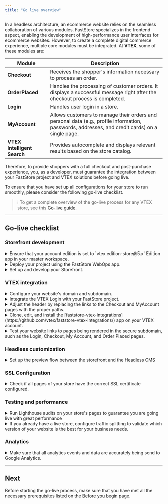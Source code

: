 ```yaml
---
title: "Go live overview"
---
```


In a headless architecture, an ecommerce website relies on the seamless collaboration of various modules. FastStore specializes in the frontend aspect, enabling the development of high-performance user interfaces for ecommerce websites. However, to create a complete digital commerce experience, multiple core modules must be integrated. At **VTEX**, some of these modules are:

| Module                      | Description                                                                                                                                     |
| -------------------------- | ---------------------------------------------------------------------------------------------------------------------------------------------- |
| **Checkout**                | Receives the shopper's information necessary to process an order.                                                                               |
| **OrderPlaced**             | Handles the processing of customer orders. It displays a successful message right after the checkout process is completed.                      |
| **Login**                   | Handles user login in a store.                                                                                                                  |
| **MyAccount**               | Allows customers to manage their orders and personal data (e.g., profile information, passwords, addresses, and credit cards) on a single page. |
| **VTEX Intelligent Search** | Provides autocomplete and displays relevant results based on the store catalog.                                                                 |

Therefore, to provide shoppers with a full checkout and post-purchase experience, you, as a developer, must guarantee the integration between your FastStore project and VTEX solutions before going live.

To ensure that you have set up all configurations for your store to run smoothly, please consider the following go-live checklist.

> ℹ️ To get a complete overview of the go-live process for any VTEX store, see this [Go-live guide](https://help.vtex.com/tracks/go-live-your-store--4Ns5FxIiksmjsdX2yOTduM/1iP90RcJvlrfQhnlxM54wo).

---

## Go-live checklist

### Storefront development

<CheckboxField label="Checking the account edition" id="checkboxfield-account" />
<details>
<summary>Ensure that your account edition is set to `vtex.edition-store@5.x` Edition app in your master workspace.</summary>

<table class="nx-simple-table">
<thead>
<tr>
    <th>Management</th>
    <th>Reference</th>
</tr>
</thead>
<tbody>
<tr>
    <td>Agency and VTEX Support</td>
    <td>If your account uses a different Edition App version, <a href="https://help.vtex.com/en/support">open a support ticket</a> requesting the installation of the vtex.edition-store@5.x.</td>
</tr>
</tbody>
</table>
</details>

<CheckboxField label="Deploying with FastStore WebOps" id="checkboxfield-onboarding" />
<details>
<summary>Deploy your project using the FastStore WebOps app.</summary>

<table class="nx-simple-table">
<thead>
<tr>
    <th>Management</th>
    <th>Reference</th>
</tr>
</thead>
<tbody>
<tr>
    <td>Agency</td>
    <td><a class="" href="https://developers.vtex.com/docs/guides/faststore/1-onboarding-overview">FastStore WebOps</a></td>
</tr>
</tbody>
</table>
</details>

<CheckboxField label="Setting up the project" id="checkboxfield-setting-up" />
<details>
<summary>Set up and develop your Storefront.</summary>

<table class="nx-simple-table">
  <thead>
    <tr>
      <th>Management</th>
      <th>Reference</th>
    </tr>
  </thead>
  <tbody>
    <tr>
      <td>Agency</td>
      <td>
        <a href="https://developers.vtex.com/docs/guides/faststore/getting-started-2-setting-up-the-project">
          Setting up the project
        </a>
      </td>
    </tr>
  </tbody>
</table>

</details>

### VTEX integration

<CheckboxField label="Configuring external DNS for a custom domain" id="checkboxfield-dns" />
<details>
<summary>Configure your website's domain and subdomain.</summary>

<table class="nx-simple-table">
  <thead>
    <tr>
      <th>Management</th>
      <th>Reference</th>
    </tr>
  </thead>
  <tbody>
    <tr>
      <td>Agency and VTEX Support</td>
      <td>
        <a href="https://developers.vtex.com/docs/guides/faststore/go-live-1-configuring-external-dns">
          Configuring external DNS for a custom domain
        </a>
      </td>
    </tr>
  </tbody>
</table>

</details>

<CheckboxField label="Integrating the VTEX Login" id="checkboxfield-login" />
<details>
<summary>Integrate the VTEX Login with your FastStore project.</summary>

<table class="nx-simple-table">
  <thead>
    <tr>
      <th>Management</th>
      <th>Reference</th>
    </tr>
  </thead>
  <tbody>
    <tr>
      <td>Agency and VTEX Support</td>
      <td>
        <a href="https://developers.vtex.com/docs/guides/faststore/go-live-2-integrating-the-vtex-login">
          Integrating the VTEX Login
        </a>
      </td>
    </tr>
  </tbody>
</table>

</details>

<CheckboxField label="Integrating the VTEX Checkout" id="checkboxfield-checkout" />
<details>
<summary>Adjust the header by replacing the links to the Checkout and MyAccount pages with the proper paths.</summary>

<table class="nx-simple-table">
  <thead>
    <tr>
      <th>Management</th>
      <th>Reference</th>
    </tr>
  </thead>
  <tbody>
    <tr>
      <td>Agency and VTEX Support</td>
      <td>
        <a href="https://developers.vtex.com/docs/guides/faststore/go-live-3-integrating-the-vtex-checkout">
          Integrating the VTEX Checkout
        </a>
      </td>
    </tr>
  </tbody>
</table>

</details>

<CheckboxField label="Integrating the VTEX Order Placed and My Account" id="checkboxfield-my-account" />
<details>
<summary>Clone, edit, and install the [faststore-vtex-integrations](https://github.com/vtex/faststore-vtex-integrations/) app on your VTEX account.</summary>

<table class="nx-simple-table">
<thead>
<tr>
  <th>Management</th>
  <th>Reference</th>
</tr>
</thead>
<tbody>
<tr>
  <td>Agency and VTEX Support</td>
  <td><a href="https://developers.vtex.com/docs/guides/faststore/go-live-4-integrating-the-vtex-order-placed-and-my-account">Integrating the VTEX Order Placed and My Account</a></td>
</tr>
</tbody>
</table>
</details>

<CheckboxField label="Checking the pages in the secure domain" id="checkboxfield-domain" />
<details>
<summary>Test your website links to pages being rendered in the secure subdomain, such as the Login, Checkout, My Account, and Order Placed pages.</summary>

**Management**: Agency

</details>

### Headless customization

<CheckboxField label="Integrating the storefront with VTEX Headless CMS" id="checkboxfield-cms" />
<details>
<summary>Set up the preview flow between the storefront and the Headless CMS</summary>

<table class="nx-simple-table">
  <thead>
    <tr>
      <th>Management</th>
      <th>Reference</th>
    </tr>
  </thead>
  <tbody>
    <tr>
      <td>Agency</td>
      <td>
        <a href="https://developers.vtex.com/docs/guides/faststore/headless-cms-overview">VTEX Headless CMS</a>
      </td>
    </tr>
  </tbody>
</table>

</details>

### SSL Configuration

<CheckboxField label="Checking the pages SSL certificate" id="checkboxfield-ssl" />
<details>
<summary>Check if all pages of your store have the correct SSL certificate configured.</summary>

**Management:** Agency

</details>

### Testing and performance

<CheckboxField label="Performing Lighthouse audits" id="checkboxfield-lh" />
<details>
<summary>Run Lighthouse audits on your store's pages to guarantee you are going live with great performance</summary>

**Management:** Agency

<ul>
<li>Run Lighthouse audits on your store's Home Page, Product Listing Page (PLP), Product Details Page (PDP), and custom pages.</li>
<li>All pages must have Lighthouse Score equal or more than 60 on mobile devices.</li>
<li>Any publication will be automatically blocked by the system until all checks pass.</li>
<li>For more information about store performance, refer to the <a href="https://developers.vtex.com/docs/guides/faststore/managing-performance-overview">Managing performance</a> track and the <a href="https://developers.vtex.com/docs/guides/faststore/1-onboarding-dashboard#integrations">Lighthouse Integration on WebOps</a> guide.</li>
</ul>
</details>

<CheckboxField label="Setting up Traffic Splitting" id="checkboxfield-traffic" />
<details>
<summary>If you already have a live store, configure traffic splitting to validate which version of your website is the best for your business needs.</summary>

**Management:** VTEX Support

</details>

### Analytics

<CheckboxField label="Managing the Analytics module" id="checkboxfield-analytics" />
<details>
<summary>Make sure that all analytics events and data are accurately being send to Google Analytics.</summary>

<table class="nx-simple-table">
<thead>
<tr>
    <th>Management</th>
    <th>Reference</th>
</tr>
</thead>
<tbody>
<tr>
    <td>Agency</td>
    <td>
        <a href="https://developers.vtex.com/docs/guides/faststore/analytics-overview">FastStore Analytics</a>
    </td>
</tr>
</tbody>
</table>
</details>

---

## Next

Before starting the go-live process, make sure that you have met all the necessary prerequisites listed on the [Before you begin](https://developers.vtex.com/docs/guides/faststore/go-live-before-you-begin) page.
